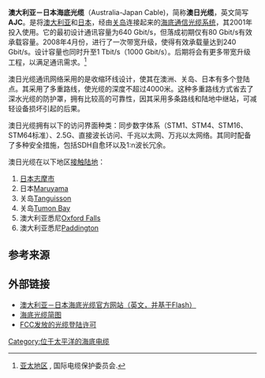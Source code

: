 '''澳大利亚－日本海底光缆'''（Australia-Japan Cable)，简称'''澳日光缆'''，英文简写'''AJC'''。是将[[澳大利亚|澳大利亚]]和[[日本|日本]]，经由[[关岛|关岛]]连接起来的[[海底电缆|海底通信光缆系统]]，其2001年投入使用。它的最初设计通讯容量为640 Gbit/s，但落成初期仅有80 Gbit/s有效承载容量。2008年4月份，进行了一次带宽升级，使得有效承载量达到240 Gbit/s。设计容量也同时升至1 Tbit/s（1000 Gbit/s）。后期将会有更多带宽升级工程，以满足通讯需求。<ref>[http://www.iscpc.org/cabledb/Australian_Cable_db.htm 亚太地区] {{Wayback|url=http://www.iscpc.org/cabledb/Australian_Cable_db.htm |date=20130128102944 }}, 国际电缆保护委员会.</ref>

澳日光缆通讯网络采用的是收缩环线设计，使其在澳洲、关岛、日本有多个登陆点。其采用了多重路线，使光缆的深度不超过4000米。这种多重路线方式省去了深水光缆的防护罩，拥有比较高的可靠性，因其采用多条路线和陆地中继站，可减轻设备损坏引起的后果。

澳日光缆拥有以下的访问界面种类：同步数字体系（STM1、STM4、STM16、STM64标准）、2.5G、直接波长访问、千兆以太网、万兆以太网络。其同时配备了多种安全措施，包括SDH自愈环以及1:n波长冗余。

澳日光缆在以下地区[[海底光缆着陆点|接触陆地]]：

# [[志摩市|日本志摩市]]
# 日本[[Maruyama|Maruyama]]
# 关岛[[Tanguisson|Tanguisson]]
# 关岛[[Tumon_Bay|Tumon Bay]]
# 澳大利亚悉尼[[Oxford_Falls|Oxford Falls]]
# 澳大利亚悉尼[[Paddington,_New_South_Wales|Paddington]]

== 参考来源 ==
<references/>

== 外部链接 ==
* [http://www.ajcable.com/ 澳大利亚－日本海底光缆官方网站（英文，并基于Flash）]
* [https://web.archive.org/web/20070927064509/http://www.ajcable.com/images/story/21/acf17e.gif 海底光缆简图]
* [http://hraunfoss.fcc.gov/edocs_public/attachmatch/DA-00-2758A1.pdf FCC发放的光缆登陆许可] {{Wayback|url=http://hraunfoss.fcc.gov/edocs_public/attachmatch/DA-00-2758A1.pdf |date=20050321160847 }}

{{engineering-stub}}
{{internet-stub}}

[[Category:位于太平洋的海底电缆|Category:位于太平洋的海底电缆]]